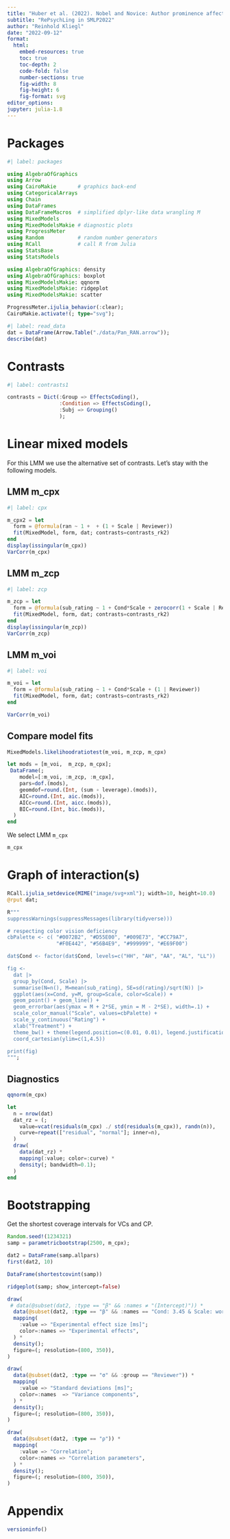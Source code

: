 ```yaml
---
title: "Huber et al. (2022). Nobel and Novice: Author prominence affects peer review"
subtitle: "RePsychLing in SMLP2022"
author: "Reinhold Kliegl"
date: "2022-09-12"
format: 
  html:
    embed-resources: true
    toc: true
    toc-depth: 2
    code-fold: false
    number-sections: true
    fig-width: 8
    fig-height: 6
    fig-format: svg
editor_options: 
jupyter: julia-1.8
---
```


# Packages

```julia
#| label: packages

using AlgebraOfGraphics
using Arrow
using CairoMakie       # graphics back-end
using CategoricalArrays
using Chain
using DataFrames
using DataFrameMacros  # simplified dplyr-like data wrangling M
using MixedModels
using MixedModelsMakie # diagnostic plots
using ProgressMeter
using Random           # random number generators
using RCall            # call R from Julia
using StatsBase
using StatsModels

using AlgebraOfGraphics: density
using AlgebraOfGraphics: boxplot
using MixedModelsMakie: qqnorm
using MixedModelsMakie: ridgeplot
using MixedModelsMakie: scatter

ProgressMeter.ijulia_behavior(:clear);
CairoMakie.activate!(; type="svg");
```


```julia
#| label: read_data
dat = DataFrame(Arrow.Table("./data/Pan_RAN.arrow"));
describe(dat)
```

# Contrasts

```julia
#| label: contrasts1

contrasts = Dict(:Group => EffectsCoding(),
                 :Condition => EffectsCoding(),
                 :Subj => Grouping()
                 );
```

# Linear mixed models 

For this LMM we use the alternative set of contrasts.  Let's stay with the following models.

## LMM m_cpx

```julia
#| label: cpx

m_cpx2 = let
  form = @formula(ran ~ 1 +  + (1 + Scale | Reviewer))
  fit(MixedModel, form, dat; contrasts=contrasts_rk2)
end
display(issingular(m_cpx))
VarCorr(m_cpx)
```

## LMM m_zcp

```julia
#| label: zcp

m_zcp = let
  form = @formula(sub_rating ~ 1 + Cond*Scale + zerocorr(1 + Scale | Reviewer))
  fit(MixedModel, form, dat; contrasts=contrasts_rk2)
end
display(issingular(m_zcp))
VarCorr(m_zcp)
```

## LMM m_voi

```julia
#| label: voi

m_voi = let
  form = @formula(sub_rating ~ 1 + Cond*Scale + (1 | Reviewer))
  fit(MixedModel, form, dat; contrasts=contrasts_rk2)
end

VarCorr(m_voi)
```

## Compare model fits

```julia
MixedModels.likelihoodratiotest(m_voi, m_zcp, m_cpx)
```

```julia
let mods = [m_voi,  m_zcp, m_cpx];
 DataFrame(;
    model=[:m_voi, :m_zcp, :m_cpx],
    pars=dof.(mods),
    geomdof=round.(Int, (sum ∘ leverage).(mods)),
    AIC=round.(Int, aic.(mods)),
    AICc=round.(Int, aicc.(mods)),
    BIC=round.(Int, bic.(mods)),
  )
end
```

We select LMM `m_cpx`

```julia
m_cpx
```

# Graph of interaction(s)

```julia
RCall.ijulia_setdevice(MIME("image/svg+xml"); width=10, height=10.0)
@rput dat;

R"""
suppressWarnings(suppressMessages(library(tidyverse)))

# respecting color vision deficiency
cbPalette <- c( "#0072B2", "#D55E00", "#009E73", "#CC79A7",
                "#F0E442", "#56B4E9", "#999999", "#E69F00")

dat$Cond <- factor(dat$Cond, levels=c("HH", "AH", "AA", "AL", "LL"))

fig <-
  dat |>
  group_by(Cond, Scale) |> 
  summarise(N=n(), M=mean(sub_rating), SE=sd(rating)/sqrt(N)) |> 
  ggplot(aes(x=Cond, y=M, group=Scale, color=Scale)) +
  geom_point() + geom_line() + 
  geom_errorbar(aes(ymax = M + 2*SE, ymin = M - 2*SE), width=.1) +
  scale_color_manual("Scale", values=cbPalette) +
  scale_y_continuous("Rating") +
  xlab("Treatment") + 
  theme_bw() + theme(legend.position=c(0.01, 0.01), legend.justification=c(0.01, 0.01)) +
  coord_cartesian(ylim=c(1,4.5))

print(fig)
""";
```

## Diagnostics

```julia
qqnorm(m_cpx)
```

```julia
let
  n = nrow(dat)
  dat_rz = (;
    value=vcat(residuals(m_cpx) ./ std(residuals(m_cpx)), randn(n)),
    curve=repeat(["residual", "normal"]; inner=n),
  )
  draw(
    data(dat_rz) *
    mapping(:value; color=:curve) *
    density(; bandwidth=0.1);
  )
end
```


# Bootstrapping

Get the shortest coverage intervals for VCs and CP. 

```julia
Random.seed!(1234321)
samp = parametricbootstrap(2500, m_cpx);
```

```julia
dat2 = DataFrame(samp.allpars)
first(dat2, 10)
```

```julia
DataFrame(shortestcovint(samp))
```

```julia
ridgeplot(samp; show_intercept=false)
```

```julia
draw(
 # data(@subset(dat2, :type == "β" && :names ≠ "(Intercept)")) *
  data(@subset(dat2, :type == "β" && :names == "Cond: 3.45 & Scale: worthy")) *
  mapping(
    :value => "Experimental effect size [ms]";
    color=:names => "Experimental effects",
  ) *
  density();
  figure=(; resolution=(800, 350)),
)
```

```julia
draw(
  data(@subset(dat2, :type == "σ" && :group == "Reviewer")) *
  mapping(
    :value => "Standard deviations [ms]";
    color=:names  => "Variance components",
  ) *
  density();
  figure=(; resolution=(800, 350)),
)
```

```julia
draw(
  data(@subset(dat2, :type == "ρ")) *
  mapping(
    :value => "Correlation";
    color=:names => "Correlation parameters",
  ) *
  density();
  figure=(; resolution=(800, 350)),
)
```

# Appendix
```julia
versioninfo()
```
